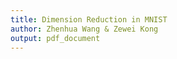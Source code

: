 ```yaml
---
title: Dimension Reduction in MNIST
author: Zhenhua Wang & Zewei Kong
output: pdf_document
---
```


